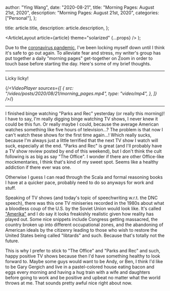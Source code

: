 
  author: "Ying Wang",
  date: "2020-08-21",
  title: "Morning Pages: August 21st, 2020",
  description: "Morning Pages: August 21st, 2020",
  categories: ["Personal"],
};

  title: article.title,
  description: article.description,
};

  <ArticleLayout article={article} theme="solarized" {...props} />
);

Due to the [coronavirus
pandemic](https://en.wikipedia.org/wiki/2019-20_coronavirus_pandemic), I've been
locking myself down until I think it's safe to go out again. To alleviate fear
and stress, my writer's group has put together a daily "morning pages"
get-together on Zoom in order to touch base before starting the day. Here's some
of my brief thoughts.

---

Licky licky!

{/_<VideoPlayer
sources={[
{
src: "/video/posts/2020/08/21/morning_pages.mp4",
type: "video/mp4",
},
]}
/>_/}

---

I finished binge watching "Parks and Rec" yesterday (or really this morning)! I
have to say, I'm really digging binge watching TV shows, I never knew it could
be this fun. Or really maybe I could, because the average American watches
something like five hours of television...? The problem is that now I can't
watch these shows for the first time again...! Which really sucks, because I'm
always just a little terrified that the next TV show I watch will suck,
especially at the end. "Parks and Rec" is great (and I'll probably have a TV
show review posted by end of this weekend), but I don't think the cult following
is as big as say "The Office". I wonder if there are other Office-like
mockmentaries, I think that's kind of my sweet spot. Seems like a healthy
addiction if there ever was one.

Otherwise I guess I can read through the Scala and formal reasoning books I have
at a quicker pace, probably need to do so anyways for work and stuff.

Speaking of TV shows (and today's topic of speechwriting w.r.t. the DNC speech),
there was this one TV miniseries recorded in the 1980s about what a bloodless
coup of the U.S. by the Soviet Union would look like. It's called
["Amerika"](<https://en.wikipedia.org/wiki/Amerika_(miniseries)>) and I do say it
looks freakishly realistic given how reality has played out. Some nice snippets
include Congress getting massacred, the country broken up into different
occupational zones, and the abandoning of American ideals by the citizenry
leading to those who wish to restore the United States being called "libtards"
and such. Because that's totally not the future.

This is why I prefer to stick to "The Office" and "Parks and Rec" and such,
happy positive TV shows because then I'd have something healthy to look forward
to. Maybe some guys would want to be Andy, or Ben, I think I'd like to be Gary
Gergich and live in a pastel-colored house eating bacon and eggs every morning
and having a hug train with a wife and daughters before going to work and be
positive and upbeat no matter what the world throws at me. That sounds pretty
awful nice right about now.

